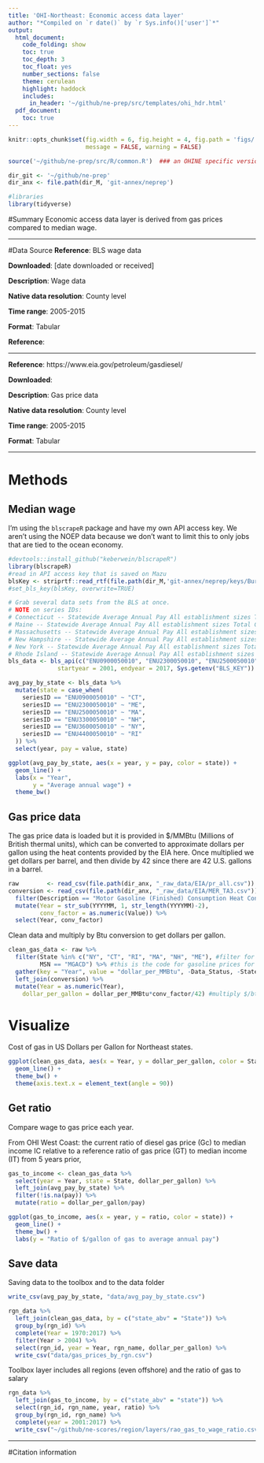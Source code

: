 ```yaml
---
title: 'OHI-Northeast: Economic access data layer'
author: "*Compiled on `r date()` by `r Sys.info()['user']`*"
output: 
  html_document:
    code_folding: show
    toc: true
    toc_depth: 3
    toc_float: yes
    number_sections: false
    theme: cerulean
    highlight: haddock
    includes: 
      in_header: '~/github/ne-prep/src/templates/ohi_hdr.html'
  pdf_document:
    toc: true
---
```


``` r
knitr::opts_chunk$set(fig.width = 6, fig.height = 4, fig.path = 'figs/',
                      message = FALSE, warning = FALSE)

source('~/github/ne-prep/src/R/common.R')  ### an OHINE specific version of common.R

dir_git <- '~/github/ne-prep'
dir_anx <- file.path(dir_M, 'git-annex/neprep')

#libraries
library(tidyverse)
```

#Summary
Economic access data layer is derived from gas prices compared to median wage.

***

#Data Source 
**Reference**: BLS wage data

**Downloaded**: [date downloaded or received]

**Description**:  Wage data

**Native data resolution**: County level

**Time range**: 2005-2015

**Format**:  Tabular

**Reference**: 

---
**Reference**: https://www.eia.gov/petroleum/gasdiesel/

**Downloaded**: 

**Description**: Gas price data

**Native data resolution**: County level

**Time range**: 2005-2015

**Format**:  Tabular

***
  
# Methods

## Median wage

I'm using the `blscrapeR` package and have my own API access key. We aren't using the NOEP data because we don't want to limit this to only jobs that are tied to the ocean economy.

```r
#devtools::install_github("keberwein/blscrapeR")
library(blscrapeR)
#read in API access key that is saved on Mazu
blsKey <- striprtf::read_rtf(file.path(dir_M,'git-annex/neprep/keys/BureauofLaborStatistics.rtf'))
#set_bls_key(blsKey, overwrite=TRUE)
```


```r

# Grab several data sets from the BLS at once.
# NOTE on series IDs: 
# Connecticut -- Statewide Average Annual Pay All establishment sizes Total Covered Total, all industries: ENU0900050010
# Maine -- Statewide Average Annual Pay All establishment sizes Total Covered Total, all industries: ENU2300050010
# Massachusetts -- Statewide Average Annual Pay All establishment sizes Total Covered Total, all industries: ENU2500050010
# New Hampshire -- Statewide Average Annual Pay All establishment sizes Total Covered Total, all industries: ENU3300050010
# New York -- Statewide Average Annual Pay All establishment sizes Total Covered Total, all industries: ENU3600050010
# Rhode Island -- Statewide Average Annual Pay All establishment sizes Total Covered Total, all industries: ENU4400050010
bls_data <- bls_api(c("ENU0900050010", "ENU2300050010", "ENU2500050010", "ENU3300050010", "ENU3600050010", "ENU4400050010"),
              startyear = 2001, endyear = 2017, Sys.getenv("BLS_KEY")) 

avg_pay_by_state <- bls_data %>%
  mutate(state = case_when(
    seriesID == "ENU0900050010" ~ "CT",
    seriesID == "ENU2300050010" ~ "ME",
    seriesID == "ENU2500050010" ~ "MA",
    seriesID == "ENU3300050010" ~ "NH",
    seriesID == "ENU3600050010" ~ "NY",
    seriesID == "ENU4400050010" ~ "RI"
  )) %>%
  select(year, pay = value, state)

ggplot(avg_pay_by_state, aes(x = year, y = pay, color = state)) +
  geom_line() +
  labs(x = "Year",
       y = "Average annual wage") +
  theme_bw()
```


## Gas price data

The gas price data is loaded but it is provided in $/MMBtu (Millions of British thermal units), which can be converted to approximate dollars per gallon using the heat contents provided by the EIA here. Once multiplied we get dollars per barrel, and then divide by 42 since there are 42 U.S. gallons in a barrel.

```r
raw        <- read_csv(file.path(dir_anx, "_raw_data/EIA/pr_all.csv"))
conversion <- read_csv(file.path(dir_anx, "_raw_data/EIA/MER_TA3.csv")) %>% #data to convert raw data from Btu to barrels
  filter(Description == "Motor Gasoline (Finished) Consumption Heat Content") %>%
  mutate(Year = str_sub(YYYYMM, 1, str_length(YYYYMM)-2),
         conv_factor = as.numeric(Value)) %>%
  select(Year, conv_factor)
```

Clean data and multiply by Btu conversion to get dollars per gallon.
```r
clean_gas_data <- raw %>%
  filter(State %in% c("NY", "CT", "RI", "MA", "NH", "ME"), #filter for just our states
         MSN == "MGACD") %>% #this is the code for gasoline prices for the transportation sector
  gather(key = "Year", value = "dollar_per_MMBtu", -Data_Status, -State, -MSN) %>%
  left_join(conversion) %>%
  mutate(Year = as.numeric(Year),
    dollar_per_gallon = dollar_per_MMBtu*conv_factor/42) #multiply $/btu by conversion to get $/barrel, then divide by 42 to get dollar per gallon since there are 42 gallons in a barrel

```

# Visualize

Cost of gas in US Dollars per Gallon for Northeast states.

```r
ggplot(clean_gas_data, aes(x = Year, y = dollar_per_gallon, color = State, group = State)) +
  geom_line() +
  theme_bw() +
  theme(axis.text.x = element_text(angle = 90))
```

## Get ratio

Compare wage to gas price each year.

From OHI West Coast: the current ratio of diesel gas price (Gc) to median income IC relative to a reference ratio of gas price (GT) to median income (IT) from 5 years prior, 

```r

gas_to_income <- clean_gas_data %>%
  select(year = Year, state = State, dollar_per_gallon) %>%
  left_join(avg_pay_by_state) %>%
  filter(!is.na(pay)) %>%
  mutate(ratio = dollar_per_gallon/pay)

ggplot(gas_to_income, aes(x = year, y = ratio, color = state)) +
  geom_line() +
  theme_bw() +
  labs(y = "Ratio of $/gallon of gas to average annual pay")

```


## Save data

Saving data to the toolbox and to the data folder

```r
write_csv(avg_pay_by_state, "data/avg_pay_by_state.csv")
```


```r
rgn_data %>%
  left_join(clean_gas_data, by = c("state_abv" = "State")) %>%
  group_by(rgn_id) %>%
  complete(Year = 1970:2017) %>%
  filter(Year > 2004) %>%
  select(rgn_id, year = Year, rgn_name, dollar_per_gallon) %>%
  write_csv("data/gas_prices_by_rgn.csv")
```

Toolbox layer includes all regions (even offshore) and the ratio of gas to salary

```r
rgn_data %>%
  left_join(gas_to_income, by = c("state_abv" = "state")) %>%
  select(rgn_id, rgn_name, year, ratio) %>%
  group_by(rgn_id, rgn_name) %>%
  complete(year = 2001:2017) %>%
  write_csv("~/github/ne-scores/region/layers/rao_gas_to_wage_ratio.csv")
```




***

#Citation information  